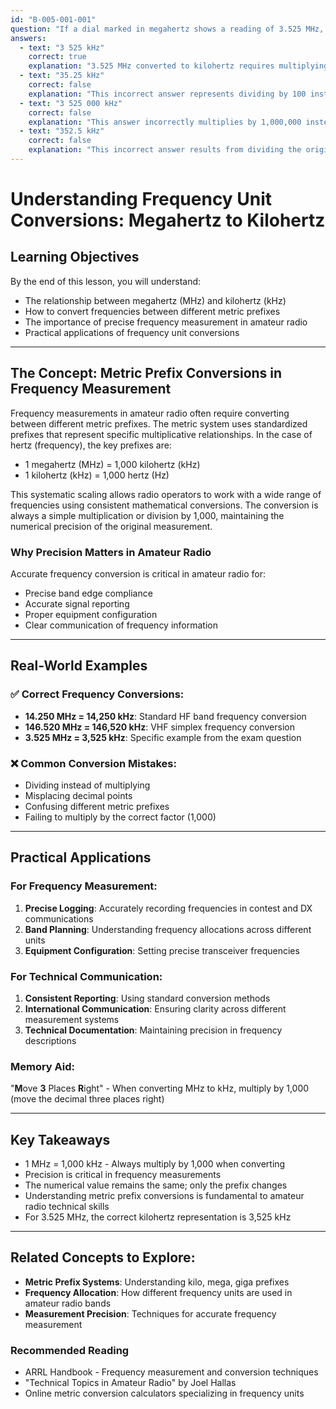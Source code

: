 ```yaml
---
id: "B-005-001-001"
question: "If a dial marked in megahertz shows a reading of 3.525 MHz, what would it show if it were marked in kilohertz?"
answers:
  - text: "3 525 kHz"
    correct: true
    explanation: "3.525 MHz converted to kilohertz requires multiplying the megahertz value by 1,000. This is because 1 MHz = 1,000 kHz. So 3.525 × 1,000 = 3,525 kHz. The conversion maintains the same numerical value while simply changing the unit prefix from mega (M) to kilo (k)."
  - text: "35.25 kHz"
    correct: false
    explanation: "This incorrect answer represents dividing by 100 instead of multiplying by 1,000. The conversion from MHz to kHz requires multiplication, not division, and the full value of the original frequency must be preserved."
  - text: "3 525 000 kHz"
    correct: false
    explanation: "This answer incorrectly multiplies by 1,000,000 instead of 1,000. While the result technically converts MHz to Hz, it drastically overinflates the original frequency and does not represent the conversion to kilohertz."
  - text: "352.5 kHz"
    correct: false
    explanation: "This incorrect answer results from dividing the original frequency by 10, which does not represent the correct conversion between megahertz and kilohertz."
---
```


# Understanding Frequency Unit Conversions: Megahertz to Kilohertz

## Learning Objectives
By the end of this lesson, you will understand:
- The relationship between megahertz (MHz) and kilohertz (kHz)
- How to convert frequencies between different metric prefixes
- The importance of precise frequency measurement in amateur radio
- Practical applications of frequency unit conversions

---

## The Concept: Metric Prefix Conversions in Frequency Measurement

Frequency measurements in amateur radio often require converting between different metric prefixes. The metric system uses standardized prefixes that represent specific multiplicative relationships. In the case of hertz (frequency), the key prefixes are:
- 1 megahertz (MHz) = 1,000 kilohertz (kHz)
- 1 kilohertz (kHz) = 1,000 hertz (Hz)

This systematic scaling allows radio operators to work with a wide range of frequencies using consistent mathematical conversions. The conversion is always a simple multiplication or division by 1,000, maintaining the numerical precision of the original measurement.

### Why Precision Matters in Amateur Radio

Accurate frequency conversion is critical in amateur radio for:
- Precise band edge compliance
- Accurate signal reporting
- Proper equipment configuration
- Clear communication of frequency information

---

## Real-World Examples

### ✅ Correct Frequency Conversions:
- **14.250 MHz = 14,250 kHz**: Standard HF band frequency conversion
- **146.520 MHz = 146,520 kHz**: VHF simplex frequency conversion
- **3.525 MHz = 3,525 kHz**: Specific example from the exam question

### ❌ Common Conversion Mistakes:
- Dividing instead of multiplying
- Misplacing decimal points
- Confusing different metric prefixes
- Failing to multiply by the correct factor (1,000)

---

## Practical Applications

### For Frequency Measurement:
1. **Precise Logging**: Accurately recording frequencies in contest and DX communications
2. **Band Planning**: Understanding frequency allocations across different units
3. **Equipment Configuration**: Setting precise transceiver frequencies

### For Technical Communication:
1. **Consistent Reporting**: Using standard conversion methods
2. **International Communication**: Ensuring clarity across different measurement systems
3. **Technical Documentation**: Maintaining precision in frequency descriptions

### Memory Aid:
"**M**ove **3** Places **R**ight" - When converting MHz to kHz, multiply by 1,000 (move the decimal three places right)

---

## Key Takeaways

- 1 MHz = 1,000 kHz - Always multiply by 1,000 when converting
- Precision is critical in frequency measurements
- The numerical value remains the same; only the prefix changes
- Understanding metric prefix conversions is fundamental to amateur radio technical skills
- For 3.525 MHz, the correct kilohertz representation is 3,525 kHz

---

## Related Concepts to Explore:
- **Metric Prefix Systems**: Understanding kilo, mega, giga prefixes
- **Frequency Allocation**: How different frequency units are used in amateur radio bands
- **Measurement Precision**: Techniques for accurate frequency measurement

### Recommended Reading
- ARRL Handbook - Frequency measurement and conversion techniques
- "Technical Topics in Amateur Radio" by Joel Hallas
- Online metric conversion calculators specializing in frequency units